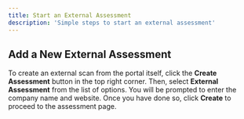 ```yaml
---
title: Start an External Assessment
description: 'Simple steps to start an external assessment'
---
```


## Add a New External Assessment

To create an external scan from the portal itself, click the **Create Assessment** button in the top right corner. Then, select **External Assessment** from the list of options. You will be prompted to enter the company name and website. Once you have done so, click **Create** to proceed to the assessment page.
